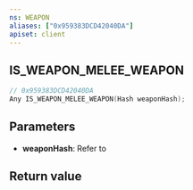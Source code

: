 ```yaml
---
ns: WEAPON
aliases: ["0x959383DCD42040DA"]
apiset: client
---
```

## IS_WEAPON_MELEE_WEAPON

```c
// 0x959383DCD42040DA
Any IS_WEAPON_MELEE_WEAPON(Hash weaponHash);
```


## Parameters
* **weaponHash**: Refer to <EmbeddedEnum name="eWeaponHash" />

## Return value
